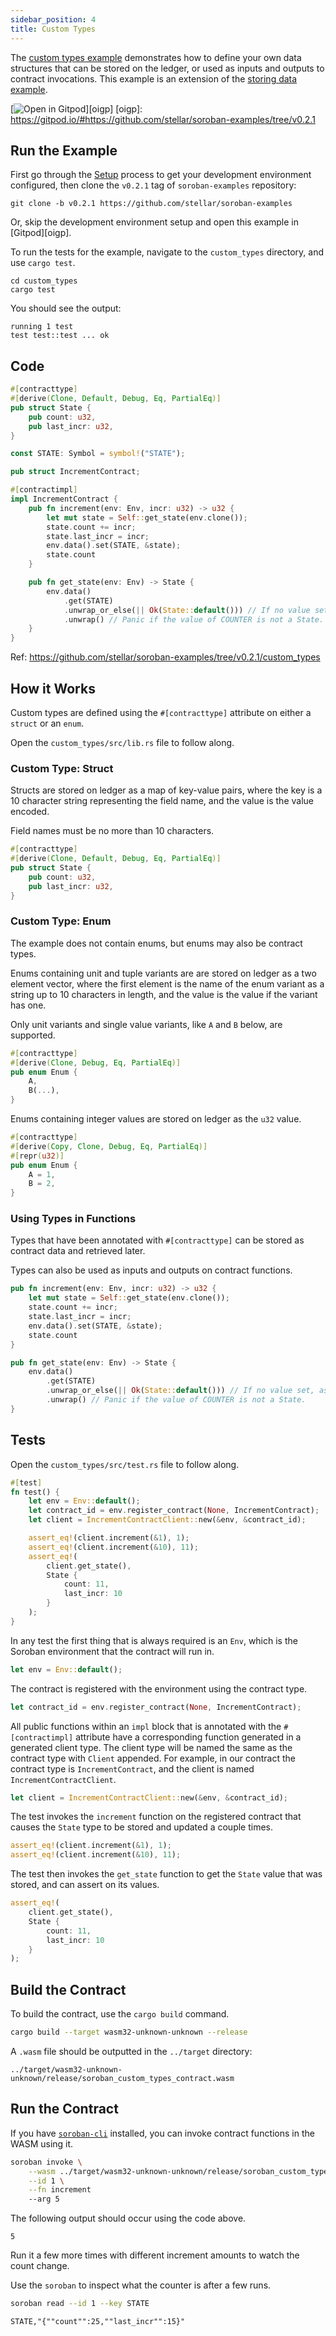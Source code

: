 ```yaml
---
sidebar_position: 4
title: Custom Types
---
```


The [custom types example] demonstrates how to define your own data structures
that can be stored on the ledger, or used as inputs and outputs to contract
invocations. This example is an extension of the [storing data example].

[![Open in Gitpod](https://gitpod.io/button/open-in-gitpod.svg)][oigp]
[oigp]: https://gitpod.io/#https://github.com/stellar/soroban-examples/tree/v0.2.1

[custom types example]: https://github.com/stellar/soroban-examples/tree/v0.2.1/custom_types
[storing data example]: storing-data.mdx

## Run the Example

First go through the [Setup] process to get your development environment
configured, then clone the `v0.2.1` tag of `soroban-examples` repository:

[Setup]: ../getting-started/setup.mdx

```
git clone -b v0.2.1 https://github.com/stellar/soroban-examples
```

Or, skip the development environment setup and open this example in [Gitpod][oigp].

To run the tests for the example, navigate to the `custom_types` directory, and use `cargo test`.

```
cd custom_types
cargo test
```

You should see the output:

```
running 1 test
test test::test ... ok
```

## Code

```rust title="custom_types/src/lib.rs"
#[contracttype]
#[derive(Clone, Default, Debug, Eq, PartialEq)]
pub struct State {
    pub count: u32,
    pub last_incr: u32,
}

const STATE: Symbol = symbol!("STATE");

pub struct IncrementContract;

#[contractimpl]
impl IncrementContract {
    pub fn increment(env: Env, incr: u32) -> u32 {
        let mut state = Self::get_state(env.clone());
        state.count += incr;
        state.last_incr = incr;
        env.data().set(STATE, &state);
        state.count
    }

    pub fn get_state(env: Env) -> State {
        env.data()
            .get(STATE)
            .unwrap_or_else(|| Ok(State::default())) // If no value set, assume 0.
            .unwrap() // Panic if the value of COUNTER is not a State.
    }
}
```

Ref: https://github.com/stellar/soroban-examples/tree/v0.2.1/custom_types

## How it Works

Custom types are defined using the `#[contracttype]` attribute on either a
`struct` or an `enum`.

Open the `custom_types/src/lib.rs` file to follow along.

### Custom Type: Struct

Structs are stored on ledger as a map of key-value pairs, where the key is a 10
character string representing the field name, and the value is the value
encoded.

Field names must be no more than 10 characters.

```rust
#[contracttype]
#[derive(Clone, Default, Debug, Eq, PartialEq)]
pub struct State {
    pub count: u32,
    pub last_incr: u32,
}
```

### Custom Type: Enum

The example does not contain enums, but enums may also be contract types.

Enums containing unit and tuple variants are are stored on ledger as a two
element vector, where the first element is the name of the enum variant as a
string up to 10 characters in length, and the value is the value if the variant
has one.

Only unit variants and single value variants, like `A` and `B`
below, are supported.

```rust
#[contracttype]
#[derive(Clone, Debug, Eq, PartialEq)]
pub enum Enum {
    A,
    B(...),
}
```

Enums containing integer values are stored on ledger as the `u32` value.

```rust
#[contracttype]
#[derive(Copy, Clone, Debug, Eq, PartialEq)]
#[repr(u32)]
pub enum Enum {
    A = 1,
    B = 2,
}
```

### Using Types in Functions

Types that have been annotated with `#[contracttype]` can be stored as contract
data and retrieved later.

Types can also be used as inputs and outputs on contract functions.

```rust
pub fn increment(env: Env, incr: u32) -> u32 {
    let mut state = Self::get_state(env.clone());
    state.count += incr;
    state.last_incr = incr;
    env.data().set(STATE, &state);
    state.count
}

pub fn get_state(env: Env) -> State {
    env.data()
        .get(STATE)
        .unwrap_or_else(|| Ok(State::default())) // If no value set, assume 0.
        .unwrap() // Panic if the value of COUNTER is not a State.
}
```

## Tests

Open the `custom_types/src/test.rs` file to follow along.

```rust title="custom_types/src/test.rs"
#[test]
fn test() {
    let env = Env::default();
    let contract_id = env.register_contract(None, IncrementContract);
    let client = IncrementContractClient::new(&env, &contract_id);

    assert_eq!(client.increment(&1), 1);
    assert_eq!(client.increment(&10), 11);
    assert_eq!(
        client.get_state(),
        State {
            count: 11,
            last_incr: 10
        }
    );
}
```

In any test the first thing that is always required is an `Env`, which is the
Soroban environment that the contract will run in.

```rust
let env = Env::default();
```

The contract is registered with the environment using the contract type.

```rust
let contract_id = env.register_contract(None, IncrementContract);
```

All public functions within an `impl` block that is annotated with the
`#[contractimpl]` attribute have a corresponding function generated in a
generated client type. The client type will be named the same as the contract
type with `Client` appended. For example, in our contract the contract type is
`IncrementContract`, and the client is named `IncrementContractClient`.

```rust
let client = IncrementContractClient::new(&env, &contract_id);
```

The test invokes the `increment` function on the registered contract that causes
the `State` type to be stored and updated a couple times.

```rust
assert_eq!(client.increment(&1), 1);
assert_eq!(client.increment(&10), 11);
```

The test then invokes the `get_state` function to get the `State` value that was
stored, and can assert on its values.

```rust
assert_eq!(
    client.get_state(),
    State {
        count: 11,
        last_incr: 10
    }
);
```

## Build the Contract

To build the contract, use the `cargo build` command.

```sh
cargo build --target wasm32-unknown-unknown --release
```

A `.wasm` file should be outputted in the `../target` directory:

```
../target/wasm32-unknown-unknown/release/soroban_custom_types_contract.wasm
```

## Run the Contract

If you have [`soroban-cli`] installed, you can invoke contract functions in the
WASM using it.

```sh
soroban invoke \
    --wasm ../target/wasm32-unknown-unknown/release/soroban_custom_types_contract.wasm \
    --id 1 \
    --fn increment
    --arg 5
```

The following output should occur using the code above.

```
5
```

Run it a few more times with different increment amounts to watch the count
change.

Use the `soroban` to inspect what the counter is after a few runs.

```sh
soroban read --id 1 --key STATE
```

```
STATE,"{""count"":25,""last_incr"":15}"
```

[`soroban-cli`]: ../getting-started/setup#install-the-soroban-cli
